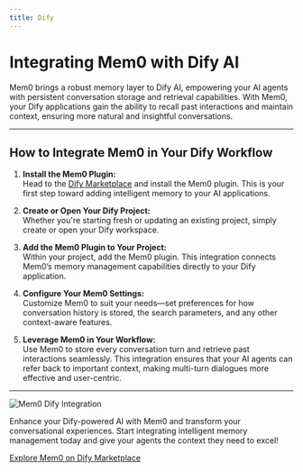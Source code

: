 ```yaml
---
title: Dify
---
```


<Snippet file="paper-release.mdx" />

# Integrating Mem0 with Dify AI

Mem0 brings a robust memory layer to Dify AI, empowering your AI agents with persistent conversation storage and retrieval capabilities. With Mem0, your Dify applications gain the ability to recall past interactions and maintain context, ensuring more natural and insightful conversations.

---

## How to Integrate Mem0 in Your Dify Workflow

1. **Install the Mem0 Plugin:**  
   Head to the [Dify Marketplace](https://marketplace.dify.ai/plugins/yevanchen/mem0) and install the Mem0 plugin. This is your first step toward adding intelligent memory to your AI applications.

2. **Create or Open Your Dify Project:**  
   Whether you're starting fresh or updating an existing project, simply create or open your Dify workspace.

3. **Add the Mem0 Plugin to Your Project:**  
   Within your project, add the Mem0 plugin. This integration connects Mem0’s memory management capabilities directly to your Dify application.

4. **Configure Your Mem0 Settings:**  
   Customize Mem0 to suit your needs—set preferences for how conversation history is stored, the search parameters, and any other context-aware features.

5. **Leverage Mem0 in Your Workflow:**  
   Use Mem0 to store every conversation turn and retrieve past interactions seamlessly. This integration ensures that your AI agents can refer back to important context, making multi-turn dialogues more effective and user-centric.

---

![Mem0 Dify Integration](/images/dify-mem0-integration.png)

Enhance your Dify-powered AI with Mem0 and transform your conversational experiences. Start integrating intelligent memory management today and give your agents the context they need to excel!

[Explore Mem0 on Dify Marketplace](https://marketplace.dify.ai/plugins/yevanchen/mem0)